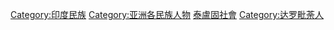 {{DEFAULTSORT:Telugu}}

[[Category:印度民族|Category:印度民族]]
[[Category:亚洲各民族人物|Category:亚洲各民族人物]]
[[Category:泰盧固社會|]]
[[Category:达罗毗荼人|Category:达罗毗荼人]]